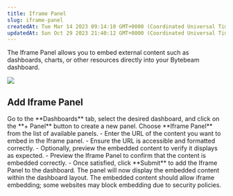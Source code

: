 ```yaml
---
title: Iframe Panel
slug: iframe-panel
createdAt: Tue Mar 14 2023 09:14:10 GMT+0000 (Coordinated Universal Time)
updatedAt: Sun Oct 29 2023 21:40:12 GMT+0000 (Coordinated Universal Time)
---
```


The Iframe Panel allows you to embed external content such as dashboards, charts, or other resources directly into your Bytebeam dashboard.

![](https://usercontent.clueso.io/1f4455e0-789e-4beb-8cd9-4dac96bc47e4/0da98d18-fcec-4c69-81b9-26c8b6d0e7ee/74c4ebcd-727f-48d5-8703-01e8212b0c43/images/b7c0d2a7-a7ef-4119-a8a5-2032a99a0503.gif)

## Add Iframe Panel

<Steps>
  <Step title="Navigate to Dashboards">
    Go to the **Dashboards** tab, select the desired dashboard, and click on the **+ Panel** button to create a new panel.
  </Step>
  <Step title="Select Iframe Panel">
    Choose **Iframe Panel** from the list of available panels.  
  </Step>
  <Step title="Configure URL">
    - Enter the URL of the content you want to embed in the Iframe panel.
    - Ensure the URL is accessible and formatted correctly.
    - Optionally, preview the embedded content to verify it displays as expected.
  </Step>
  <Step title="Preview and Submit the Panel">
    - Preview the Iframe Panel to confirm that the content is embedded correctly.
    - Once satisfied, click **Submit** to add the Iframe Panel to the dashboard.  
    The panel will now display the embedded content within the dashboard layout.
  </Step>
</Steps>

<Note>
The embedded content should allow iframe embedding; some websites may block embedding due to security policies.
</Note>
